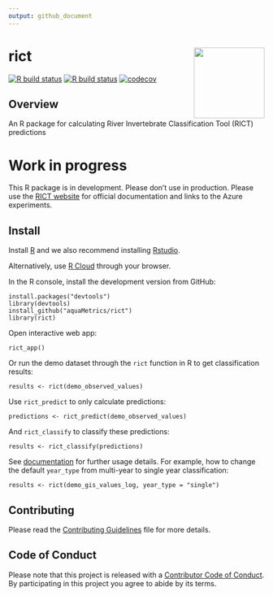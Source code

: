 ```yaml
---
output: github_document
---
```


<!-- README.md is generated from README.Rmd. Please edit that file -->

# rict <img src='man/figures/rict_logo.png' align="right" height="139" />

<!-- badges: start -->
[![R build status](https://github.com/aquaMetrics/rict/workflows/R-CMD-check/badge.svg)](https://github.com/aquaMetrics/rict/actions)
[![R build status](https://github.com/aquaMetrics/rict/workflows/test-coverage/badge.svg)](https://github.com/aquaMetrics/rict/actions)
[![codecov](https://codecov.io/gh/aquaMetrics/rict/branch/master/graph/badge.svg?token=KTezp5zwp8)](https://codecov.io/gh/aquaMetrics/rict)
<!-- badges: end -->

## Overview

An R package for calculating River Invertebrate Classification Tool (RICT) predictions

# Work in progress

This R package is in development. Please don't use in production. Please use
the [RICT
website](https://www.fba.org.uk/other-scientific-collaborations/rivpacs-and-rict)
for official documentation and links to the Azure experiments.

## Install

Install [R](rstats.org/install) and we also recommend installing [Rstudio](rstudio.com/install).

Alternatively, use [R Cloud](https://rstudio.cloud) through your browser.

In the R console, install the development version from GitHub:
```
install.packages("devtools")
library(devtools)
install_github("aquaMetrics/rict")
library(rict)
```

Open interactive web app:

```
rict_app()
```
Or run the demo dataset through the `rict` function in R to get classification results:

```
results <- rict(demo_observed_values)
```
Use `rict_predict` to only calculate predictions:

```
predictions <- rict_predict(demo_observed_values)
```
And `rict_classify` to classify these predictions:

```
results <- rict_classify(predictions)
```
See [documentation](https://aquametrics.github.io/rict/) for further usage details. For example, how to change the default `year_type` from multi-year to single year classification:

```
results <- rict(demo_gis_values_log, year_type = "single")
```
## Contributing 

Please read the [Contributing Guidelines](CONTRIBUTING.md) file for more details. 

## Code of Conduct

Please note that this project is released with a [Contributor Code of Conduct](CONDUCT.md). By participating in this project you agree to abide by its terms.